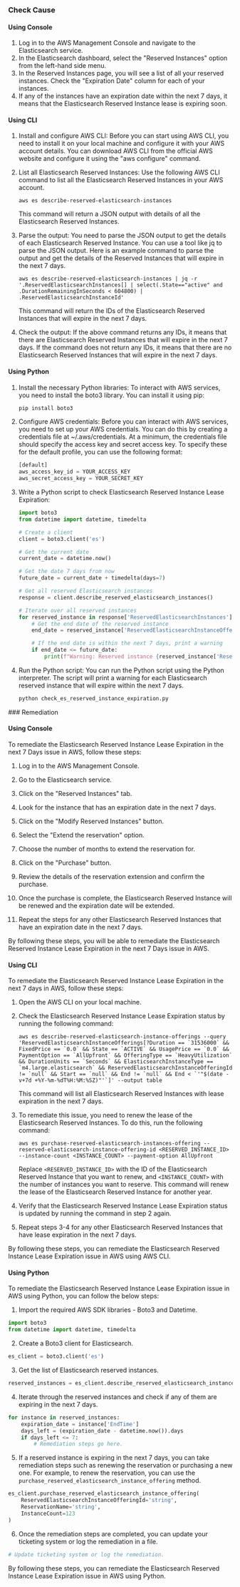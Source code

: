

<Tabs><Tab title='Cause'>
### Check Cause

#### Using Console

1. Log in to the AWS Management Console and navigate to the Elasticsearch service.
2. In the Elasticsearch dashboard, select the "Reserved Instances" option from the left-hand side menu.
3. In the Reserved Instances page, you will see a list of all your reserved instances. Check the "Expiration Date" column for each of your instances.
4. If any of the instances have an expiration date within the next 7 days, it means that the Elasticsearch Reserved Instance lease is expiring soon.

#### Using CLI

1. Install and configure AWS CLI: Before you can start using AWS CLI, you need to install it on your local machine and configure it with your AWS account details. You can download AWS CLI from the official AWS website and configure it using the "aws configure" command.

2. List all Elasticsearch Reserved Instances: Use the following AWS CLI command to list all the Elasticsearch Reserved Instances in your AWS account.

   ```
   aws es describe-reserved-elasticsearch-instances
   ```

   This command will return a JSON output with details of all the Elasticsearch Reserved Instances.

3. Parse the output: You need to parse the JSON output to get the details of each Elasticsearch Reserved Instance. You can use a tool like jq to parse the JSON output. Here is an example command to parse the output and get the details of the Reserved Instances that will expire in the next 7 days.

   ```
   aws es describe-reserved-elasticsearch-instances | jq -r '.ReservedElasticsearchInstances[] | select(.State=="active" and .DurationRemainingInSeconds < 604800) | .ReservedElasticsearchInstanceId'
   ```

   This command will return the IDs of the Elasticsearch Reserved Instances that will expire in the next 7 days.

4. Check the output: If the above command returns any IDs, it means that there are Elasticsearch Reserved Instances that will expire in the next 7 days. If the command does not return any IDs, it means that there are no Elasticsearch Reserved Instances that will expire in the next 7 days.

#### Using Python

1. Install the necessary Python libraries: To interact with AWS services, you need to install the boto3 library. You can install it using pip:

   ```python
   pip install boto3
   ```

2. Configure AWS credentials: Before you can interact with AWS services, you need to set up your AWS credentials. You can do this by creating a credentials file at ~/.aws/credentials. At a minimum, the credentials file should specify the access key and secret access key. To specify these for the default profile, you can use the following format:

   ```python
   [default]
   aws_access_key_id = YOUR_ACCESS_KEY
   aws_secret_access_key = YOUR_SECRET_KEY
   ```

3. Write a Python script to check Elasticsearch Reserved Instance Lease Expiration:

   ```python
   import boto3
   from datetime import datetime, timedelta

   # Create a client
   client = boto3.client('es')

   # Get the current date
   current_date = datetime.now()

   # Get the date 7 days from now
   future_date = current_date + timedelta(days=7)

   # Get all reserved Elasticsearch instances
   response = client.describe_reserved_elasticsearch_instances()

   # Iterate over all reserved instances
   for reserved_instance in response['ReservedElasticsearchInstances']:
       # Get the end date of the reserved instance
       end_date = reserved_instance['ReservedElasticsearchInstanceOffering']['EndDate']

       # If the end date is within the next 7 days, print a warning
       if end_date <= future_date:
           print(f"Warning: Reserved instance {reserved_instance['ReservedElasticsearchInstanceId']} will expire on {end_date}")
   ```

4. Run the Python script: You can run the Python script using the Python interpreter. The script will print a warning for each Elasticsearch reserved instance that will expire within the next 7 days.

   ```python
   python check_es_reserved_instance_expiration.py
   ```

</Tab>

<Tab title='Remediation'>
### Remediation

#### Using Console

To remediate the Elasticsearch Reserved Instance Lease Expiration in the next 7 Days issue in AWS, follow these steps:

1. Log in to the AWS Management Console.

2. Go to the Elasticsearch service.

3. Click on the "Reserved Instances" tab.

4. Look for the instance that has an expiration date in the next 7 days.

5. Click on the "Modify Reserved Instances" button.

6. Select the "Extend the reservation" option.

7. Choose the number of months to extend the reservation for.

8. Click on the "Purchase" button.

9. Review the details of the reservation extension and confirm the purchase.

10. Once the purchase is complete, the Elasticsearch Reserved Instance will be renewed and the expiration date will be extended.

11. Repeat the steps for any other Elasticsearch Reserved Instances that have an expiration date in the next 7 days.

By following these steps, you will be able to remediate the Elasticsearch Reserved Instance Lease Expiration in the next 7 Days issue in AWS.

#### Using CLI

To remediate the Elasticsearch Reserved Instance Lease Expiration in the next 7 days in AWS, follow these steps:

1. Open the AWS CLI on your local machine.

2. Check the Elasticsearch Reserved Instance Lease Expiration status by running the following command:

   ```
   aws es describe-reserved-elasticsearch-instance-offerings --query 'ReservedElasticsearchInstanceOfferings[?Duration == `31536000` && FixedPrice == `0.0` && State == `ACTIVE` && UsagePrice == `0.0` && PaymentOption == `AllUpfront` && OfferingType == `HeavyUtilization` && DurationUnits == `Seconds` && ElasticsearchInstanceType == `m4.large.elasticsearch` && ReservedElasticsearchInstanceOfferingId != `null` && Start == `null` && End != `null` && End < `'"$(date -v+7d +%Y-%m-%dT%H:%M:%SZ)"'`]' --output table
   ```

   This command will list all Elasticsearch Reserved Instances with lease expiration in the next 7 days.

3. To remediate this issue, you need to renew the lease of the Elasticsearch Reserved Instances. To do this, run the following command:

   ```
   aws es purchase-reserved-elasticsearch-instances-offering --reserved-elasticsearch-instance-offering-id <RESERVED_INSTANCE_ID> --instance-count <INSTANCE_COUNT> --payment-option AllUpfront
   ```

   Replace `<RESERVED_INSTANCE_ID>` with the ID of the Elasticsearch Reserved Instance that you want to renew, and `<INSTANCE_COUNT>` with the number of instances you want to reserve. This command will renew the lease of the Elasticsearch Reserved Instance for another year.

4. Verify that the Elasticsearch Reserved Instance Lease Expiration status is updated by running the command in step 2 again.

5. Repeat steps 3-4 for any other Elasticsearch Reserved Instances that have lease expiration in the next 7 days.

By following these steps, you can remediate the Elasticsearch Reserved Instance Lease Expiration issue in AWS using AWS CLI.

#### Using Python

To remediate the Elasticsearch Reserved Instance Lease Expiration issue in AWS using Python, you can follow the below steps:

1. Import the required AWS SDK libraries - Boto3 and Datetime.

```python
import boto3
from datetime import datetime, timedelta
```

2. Create a Boto3 client for Elasticsearch.

```python
es_client = boto3.client('es')
```

3. Get the list of Elasticsearch reserved instances.

```python
reserved_instances = es_client.describe_reserved_elasticsearch_instances()['ReservedElasticsearchInstances']
```

4. Iterate through the reserved instances and check if any of them are expiring in the next 7 days.

```python
for instance in reserved_instances:
    expiration_date = instance['EndTime']
    days_left = (expiration_date - datetime.now()).days
    if days_left <= 7:
        # Remediation steps go here.
```

5. If a reserved instance is expiring in the next 7 days, you can take remediation steps such as renewing the reservation or purchasing a new one. For example, to renew the reservation, you can use the `purchase_reserved_elasticsearch_instance_offering` method.

```python
es_client.purchase_reserved_elasticsearch_instance_offering(
    ReservedElasticsearchInstanceOfferingId='string',
    ReservationName='string',
    InstanceCount=123
)
```

6. Once the remediation steps are completed, you can update your ticketing system or log the remediation in a file.

```python
# Update ticketing system or log the remediation.
```

By following these steps, you can remediate the Elasticsearch Reserved Instance Lease Expiration issue in AWS using Python.


</Tab>
</Tabs>